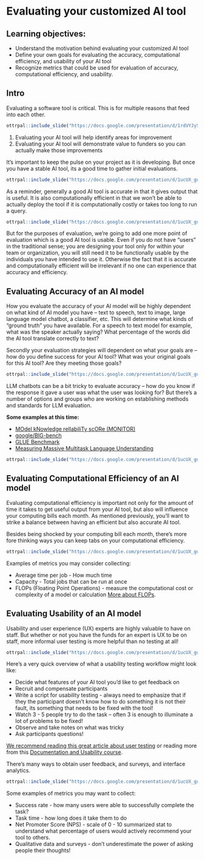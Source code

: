 
# Evaluating your customized AI tool


## Learning objectives:

- Understand the motivation behind evaluating your customized AI tool
- Define your own goals for evaluating the accuracy, computational efficiency, and usability of your AI tool
- Recognize metrics that could be used for evaluation of accuracy, computational efficiency, and usability.

## Intro

Evaluating a software tool is critical. This is for multiple reasons that feed into each other.  

```r
ottrpal::include_slide("https://docs.google.com/presentation/d/1rdVYJyS7xLYDsoZwC99VyQSnnaKelUnsVG4j2rHWjFA/edit#slide=id.g2a0db34665a_0_6")
```

1. Evaluating your AI tool will help identify areas for improvement
2. Evaluating your AI tool will demonstrate value to funders so you can actually make those improvements

It's important to keep the pulse on your project as it is developing. But once you have a stable AI tool, its a good time to gather initial evaluations.

```r
ottrpal::include_slide("https://docs.google.com/presentation/d/1ucUX_guHTpuFipcdMKgi_8BGKNzLYtntobyEqZYdDFM/edit#slide=id.g2a6c15e7d80_0_0")
```

As a reminder, generally a good AI tool is accurate in that it gives output that is useful. It is also computationally efficient in that we won’t be able to actually deploy the tool if it is computationally costly or takes too long to run a query.

```r
ottrpal::include_slide("https://docs.google.com/presentation/d/1ucUX_guHTpuFipcdMKgi_8BGKNzLYtntobyEqZYdDFM/edit#slide=id.g2a6c15e7d80_0_176")
```

But for the purposes of evaluation, we’re going to add one more point of evaluation which is a good AI tool is usable. Even if you do not have “users” in the traditional sense; you are designing your tool only for within your team or organization, you will still need it to be functionally usable by the individuals you have intended to use it. Otherwise the fact that it is accurate and computationally efficient will be irrelevant if no one can experience that accuracy and efficiency.


## Evaluating Accuracy of an AI model

How you evaluate the accuracy of your AI model will be highly dependent on what kind of AI model you have -- text to speech, text to image, large language model chatbot, a classifier, etc. This will determine what kinds of “ground truth” you have available. For a speech to text model for example, what was the speaker actually saying? What percentage of the words did the AI tool translate correctly to text?

Secondly your evaluation strategies will dependent on what your goals are – how do you define success for your AI tool? What was your original goals for this AI tool? Are they meeting those goals?

```r
ottrpal::include_slide("https://docs.google.com/presentation/d/1ucUX_guHTpuFipcdMKgi_8BGKNzLYtntobyEqZYdDFM/edit#slide=id.g2a6c15e7d80_0_400")
```

LLM chatbots can be a bit tricky to evaluate accuracy -- how do you know if the response it gave a user was what the user was looking for? But there's a number of options and groups who are working on establishing methods and standards for LLM evaluation.

**Some examples at this time:**  

- [MOdel kNowledge relIabiliTy scORe (MONITOR)](https://arxiv.org/pdf/2310.09820.pdf)
- [google/BIG-bench](https://github.com/google/BIG-bench)
- [GLUE Benchmark](https://gluebenchmark.com/)
- [Measuring Massive Multitask Language Understanding](https://github.com/hendrycks/test)  

```r
ottrpal::include_slide("https://docs.google.com/presentation/d/1ucUX_guHTpuFipcdMKgi_8BGKNzLYtntobyEqZYdDFM/edit#slide=id.g2a6c15e7d80_0_329")
```


## Evaluating Computational Efficiency of an AI model

Evaluating computational efficiency is important not only for the amount of time it takes to get useful output from your AI tool, but also will influence your computing bills each month. As mentioned previously, you'll want to strike a balance between having an efficient but also accurate AI tool.

Besides being shocked by your computing bill each month, there's more fore thinking ways you can keep tabs on your computational efficiency.


```r
ottrpal::include_slide("https://docs.google.com/presentation/d/1ucUX_guHTpuFipcdMKgi_8BGKNzLYtntobyEqZYdDFM/edit#slide=id.g2a6c15e7d80_0_329")
```

Examples of metrics you may consider collecting:  

- Average time per job - How much time
- Capacity - Total jobs that can be run at once
- FLOPs (Floating Point Operations) - measure the computational cost or complexity of a model or calculation [More about FLOPs](https://www.kdnuggets.com/2023/06/calculate-computational-efficiency-deep-learning-models-flops-macs.html).

## Evaluating Usability of an AI model

Usability and user experience (UX) experts are highly valuable to have on staff. But whether or not you have the funds for an expert is UX to be on staff, more informal user testing is more helpful than no testing at all!

```r
ottrpal::include_slide("https://docs.google.com/presentation/d/1ucUX_guHTpuFipcdMKgi_8BGKNzLYtntobyEqZYdDFM/edit#slide=id.g2a6c15e7d80_0_387")
```

Here's a very quick overview of what a usability testing workflow might look like:

- Decide what features of your AI tool you’d like to get feedback on
- Recruit and compensate participants
- Write a script for usability testing - always need to emphasize that if they the participant doesn’t know how to do something it is not their fault, its something that needs to be fixed with the tool!
- Watch 3 - 5 people try to do the task – often 3 is enough to illuminate a lot of problems to be fixed!
- Observe and take notes on what was tricky
- Ask participants questions!

[We recommend reading this great article about user testing](https://uxstudioteam.com/ux-blog/usability-testing/) or reading more from this [Documentation and Usability course](https://jhudatascience.org/Documentation_and_Usability/index.html#available-course-formats).

There's many ways to obtain user feedback, and surveys, and interface analytics.

```r
ottrpal::include_slide("https://docs.google.com/presentation/d/1ucUX_guHTpuFipcdMKgi_8BGKNzLYtntobyEqZYdDFM/edit#slide=id.g2a6c15e7d80_0_329")
```
Some examples of metrics you may want to collect:

- Success rate - how many users were able to successfully complete the task?
- Task time - how long does it take them to do
- Net Promoter Score (NPS) - scale of 0 - 10 summarized stat to understand what percentage of users would actively recommend your tool to others.
- Qualitative data and surveys - don’t underestimate the power of asking people their thoughts!
